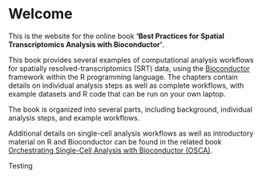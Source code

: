 # Welcome {.unnumbered}

This is the website for the online book **'Best Practices for Spatial Transcriptomics Analysis with Bioconductor'**.

This book provides several examples of computational analysis workflows for spatially resolved-transcriptomics (SRT) data, using the [Bioconductor](http://bioconductor.org/) framework within the R programming language. The chapters contain details on individual analysis steps as well as complete workflows, with example datasets and R code that can be run on your own laptop.

The book is organized into several parts, including background, individual analysis steps, and example workflows.

Additional details on single-cell analysis workflows as well as introductory material on R and Bioconductor can be found in the related book [Orchestrating Single-Cell Analysis with Bioconductor (OSCA)](https://osca.bioconductor.org/).

Testing

